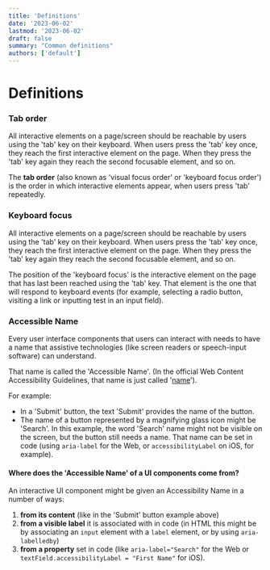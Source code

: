 ```yaml
---
title: 'Definitions'
date: '2023-06-02'
lastmod: '2023-06-02'
draft: false
summary: "Common definitions"
authors: ['default']
---
```


# Definitions

### Tab order

All interactive elements on a page/screen should be reachable by users using the 'tab' key on their keyboard.
When users press the 'tab' key once, they reach the first interactive element on the page. When they press the 'tab' key again they reach the second focusable element, and so on.

The **tab order** (also known as 'visual focus order' or 'keyboard focus order') is the order in which interactive elements appear, when users press 'tab' repeatedly.

### Keyboard focus

All interactive elements on a page/screen should be reachable by users using the 'tab' key on their keyboard.
When users press the 'tab' key once, they reach the first interactive element on the page. When they press the 'tab' key again they reach the second focusable element, and so on.

The position of the 'keyboard focus' is the interactive element on the page that has last been reached using the 'tab' key. That element is the one that will respond to keyboard events (for example, selecting a radio button, visiting a link or inputting test in an input field).

### Accessible Name

Every user interface components that users can interact with needs to have a name that assistive technologies (like screen readers or speech-input software) can understand.

That name is called the 'Accessible Name'. (In the official Web Content Accessibility Guidelines, that name is just called '[name](https://www.w3.org/TR/WCAG21/#dfn-name)').

For example:
* In a 'Submit' button, the text 'Submit' provides the name of the button.
* The name of a button represented by a magnifying glass icon might be 'Search'. In this example, the word 'Search' name might not be visible on the screen, but the button still needs a name. That name can be set in code (using `aria-label` for the Web, or `accessibilityLabel` on iOS, for example).

#### Where does the 'Accessible Name' of a UI components come from?

An interactive UI component might be given an Accessibility Name in a number of ways:
1. **from its content** (like in the 'Submit' button example above)
2. **from a visible label** it is associated with in code (in HTML this might be by associating an `input` element with a `label` element, or by using `aria-labelledby`)
3. **from a property** set in code (like `aria-label="Search"` for the Web or `textField.accessibilityLabel = "First Name"` for iOS).
